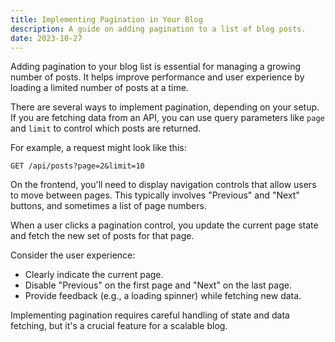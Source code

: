 ```yaml
---
title: Implementing Pagination in Your Blog
description: A guide on adding pagination to a list of blog posts.
date: 2023-10-27
---
```


Adding pagination to your blog list is essential for managing a growing number of posts. It helps improve performance and user experience by loading a limited number of posts at a time.

There are several ways to implement pagination, depending on your setup. If you are fetching data from an API, you can use query parameters like `page` and `limit` to control which posts are returned.

For example, a request might look like this:
```
GET /api/posts?page=2&limit=10
```
On the frontend, you'll need to display navigation controls that allow users to move between pages. This typically involves "Previous" and "Next" buttons, and sometimes a list of page numbers.

When a user clicks a pagination control, you update the current page state and fetch the new set of posts for that page.

Consider the user experience:

*   Clearly indicate the current page.
*   Disable "Previous" on the first page and "Next" on the last page.
*   Provide feedback (e.g., a loading spinner) while fetching new data.

Implementing pagination requires careful handling of state and data fetching, but it's a crucial feature for a scalable blog.
